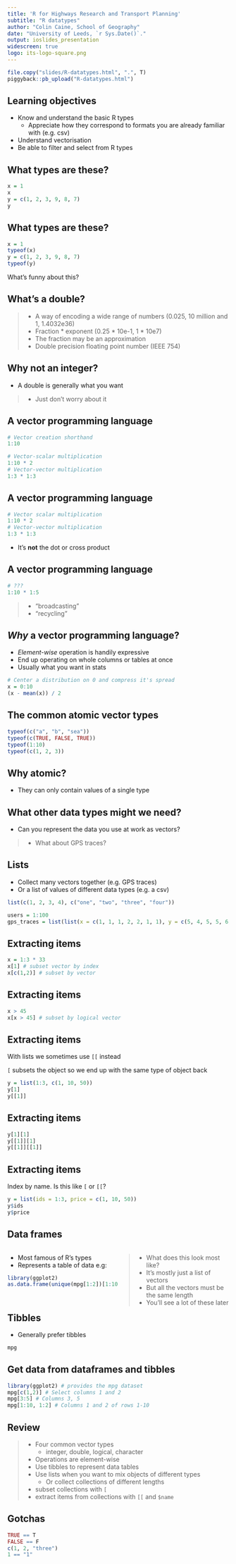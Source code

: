 ```yaml
---
title: 'R for Highways Research and Transport Planning'
subtitle: "R datatypes"
author: "Colin Caine, School of Geography"
date: "University of Leeds, `r Sys.Date()`."
output: ioslides_presentation
widescreen: true
logo: its-logo-square.png
---
```


```r
file.copy("slides/R-datatypes.html", ".", T)
piggyback::pb_upload("R-datatypes.html")
```

## Learning objectives

- Know and understand the basic R types
  - Appreciate how they correspond to formats you are already familiar with (e.g. csv)
- Understand vectorisation
- Be able to filter and select from R types


## What types are these?

```r
x = 1
x
y = c(1, 2, 3, 9, 8, 7)
y
```

## What types are these?

```r
x = 1
typeof(x)
y = c(1, 2, 3, 9, 8, 7)
typeof(y)
```

What's funny about this?

<!--
What's a double?
  Double precision float IEEE 754.
Why not integer?
  R assumes numeric data is
Why the same for scalar and vector?
-->

## What's a double?

> - A way of encoding a wide range of numbers (0.025, 10 million and 1, 1.4032e36)
> - Fraction * exponent (0.25 * 10e-1, 1 * 10e7)
> - The fraction may be an approximation
> - Double precision floating point number (IEEE 754)

## Why not an integer?

- A double is generally what you want

> - Just don't worry about it

## A vector programming language

```r
# Vector creation shorthand
1:10
```

```r
# Vector-scalar multiplication
1:10 * 2
# Vector-vector multiplication
1:3 * 1:3
```

## A vector programming language

```r
# Vector scalar multiplication
1:10 * 2
# Vector-vector multiplication
1:3 * 1:3
```

- It's **not** the dot or cross product

## A vector programming language

```r
# ???
1:10 * 1:5
```

> - "broadcasting"
> - "recycling"

## *Why* a vector programming language?

- *Element-wise* operation is handily expressive
- End up operating on whole columns or tables at once
- Usually what you want in stats

```r
# Center a distribution on 0 and compress it's spread
x = 0:10
(x - mean(x)) / 2
```


## The common atomic vector types

```r
typeof(c("a", "b", "sea"))
typeof(c(TRUE, FALSE, TRUE))
typeof(1:10)
typeof(c(1, 2, 3))
```


## Why atomic?

- They can only contain values of a single type


## What other data types might we need?

- Can you represent the data you use at work as vectors?

> - What about GPS traces?

## Lists

- Collect many vectors together (e.g. GPS traces)
- Or a list of values of different data types (e.g. a csv)

```r
list(c(1, 2, 3, 4), c("one", "two", "three", "four"))

users = 1:100
gps_traces = list(list(x = c(1, 1, 1, 2, 2, 1, 1), y = c(5, 4, 5, 5, 6, 7, 6)))
```

## Extracting items

```r
x = 1:3 * 33
x[1] # subset vector by index
x[c(1,2)] # subset by vector
```

## Extracting items

```r
x > 45
x[x > 45] # subset by logical vector
```

## Extracting items

With lists we sometimes use `[[` instead

`[` subsets the object so we end up with the same type of object back

```r
y = list(1:3, c(1, 10, 50))
y[1]
y[[1]]
```

## Extracting items

```r
y[1][1]
y[[1]][1]
y[[1]][[1]]
```

## Extracting items

Index by name. Is this like `[` or `[[`?

```r
y = list(ids = 1:3, price = c(1, 10, 50))
y$ids
y$price
```


## Data frames

<div style="float: left; width: 50%;">

 - Most famous of R's types
 - Represents a table of data e.g:

```r
library(ggplot2)
as.data.frame(unique(mpg[1:2])[1:10,])
```

</div>

<div style="float: left; width: 50%;">

> - What does this look most like?
> - It's mostly just a list of vectors
> - But all the vectors must be the same length
> - You'll see a lot of these later

</div>

## Tibbles

- Generally prefer tibbles

```r
mpg
```

## Get data from dataframes and tibbles

```r
library(ggplot2) # provides the mpg dataset
mpg[c(1,2)] # Select columns 1 and 2
mpg[3:5] # Columns 3, 5
mpg[1:10, 1:2] # Columns 1 and 2 of rows 1-10
```


## Review

> - Four common vector types
>   - integer, double, logical, character
> - Operations are element-wise
> - Use tibbles to represent data tables
> - Use lists when you want to mix objects of different types
>   - Or collect collections of different lengths
> - subset collections with `[`
> - extract items from collections with `[[` and `$name`


## Gotchas

```r
TRUE == T
FALSE == F
c(1, 2, "three")
1 == "1"
```


<!--
Deliberately not covered due to time constraints:

- Matrices
- Functions/closures
- OOP stuff
-->
